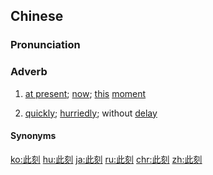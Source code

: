 ==Chinese==
{{zh-forms}}

===Pronunciation===
{{zh-pron
|m=cǐkè
|c=ci2 hak1
|md=chṳ̄-káik
|mn=qz:chhír-khiak/xm,zz:chhú-khek
|cat=adv
}}

===Adverb===
{{zh-adv}}

# [[at present]]; [[now]]; [[this]] [[moment]]
#: {{zh-x|只{zi2} 知道 此刻{hak1} 愛 你|"All I Know Is That I Love You '''Right Now'''" ''(a 1985 song by {{w|Andy Lau}})''|C-LIT}}
# {{lb|zh|Min Dong}} [[quickly]]; [[hurriedly]]; without [[delay]]

====Synonyms====
{{zh-dial|趕緊}}

{{zh-cat|Intermediate}}

[[ko:此刻]]
[[hu:此刻]]
[[ja:此刻]]
[[ru:此刻]]
[[chr:此刻]]
[[zh:此刻]]